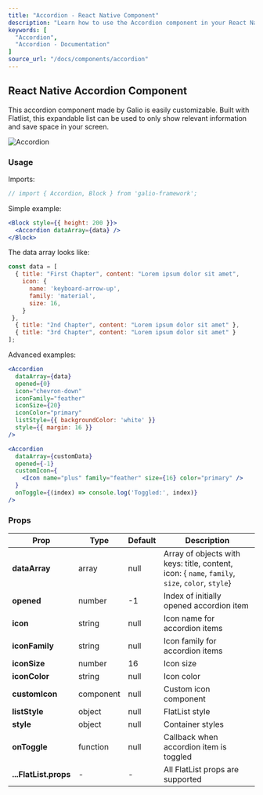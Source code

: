```yaml
---
title: "Accordion - React Native Component"
description: "Learn how to use the Accordion component in your React Native applications with Galio Framework."
keywords: [
  "Accordion",
  "Accordion - Documentation"
]
source_url: "/docs/components/accordion"
---
```


## React Native Accordion Component

This accordion component made by Galio is easily customizable. Built with Flatlist, this expandable list can be used to only show relevant information and save space in your screen.

![Accordion](/img/docs/accordion/accordion.gif)

### Usage

Imports:

```jsx
// import { Accordion, Block } from 'galio-framework';
```

Simple example:

```jsx
<Block style={{ height: 200 }}>
  <Accordion dataArray={data} />
</Block>
```

The data array looks like:

```jsx
const data = [
  { title: "First Chapter", content: "Lorem ipsum dolor sit amet", 
    icon: {
      name: 'keyboard-arrow-up',
      family: 'material',
      size: 16,
    } 
 },
  { title: "2nd Chapter", content: "Lorem ipsum dolor sit amet" },
  { title: "3rd Chapter", content: "Lorem ipsum dolor sit amet" }
];
```

Advanced examples:

```jsx
<Accordion
  dataArray={data}
  opened={0}
  icon="chevron-down"
  iconFamily="feather"
  iconSize={20}
  iconColor="primary"
  listStyle={{ backgroundColor: 'white' }}
  style={{ margin: 16 }}
/>

<Accordion
  dataArray={customData}
  opened={-1}
  customIcon={
    <Icon name="plus" family="feather" size={16} color="primary" />
  }
  onToggle={(index) => console.log('Toggled:', index)}
/>
```

### Props

| Prop            | Type     | Default | Description                                                                                                     |
|-----------------|----------|---------|-----------------------------------------------------------------------------------------------------------------|
| **dataArray**   | array    | null    | Array of objects with keys: title, content, icon: { `name`, `family`, `size`, `color`, `style`}                          |
| **opened**      | number   | -1      | Index of initially opened accordion item                                                                       |
| **icon**        | string   | null    | Icon name for accordion items                                                                                  |
| **iconFamily**  | string   | null    | Icon family for accordion items                                                                                |
| **iconSize**    | number   | 16      | Icon size                                                                                                       |
| **iconColor**   | string   | null    | Icon color                                                                                                      |
| **customIcon**  | component| null    | Custom icon component                                                                                           |
| **listStyle**   | object   | null    | FlatList style                                                                                                  |
| **style**       | object   | null    | Container styles                                                                                                |
| **onToggle**    | function | null    | Callback when accordion item is toggled                                                                        |
| **...FlatList.props** | - | - | All FlatList props are supported                                                                               |